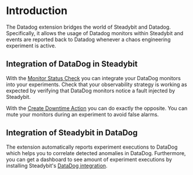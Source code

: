 
# Introduction

The Datadog extension bridges the world of Steadybit and Datadog.
Specifically, it allows the usage of Datadog monitors within Steadybit and events are reported back to Datadog whenever a chaos engineering experiment is active.

## Integration of DataDog in Steadybit
With the [Monitor Status Check](/action/com.steadybit.extension_datadog.monitor.status_check) you can integrate your DataDog monitors into your experiments.
Check that your observability strategy is working as expected by verifying that DataDog monitors notice a fault injected by Steadybit.

With the [Create Downtime Action](/action/com.steadybit.extension_datadog.monitor.downtime) you can do exactly the opposite. You can mute your monitors during an experiment to avoid false alarms.

## Integration of Steadybit in DataDog
The extension automatically reports experiment executions to DataDog which helps you to correlate detected anomalies in DataDog.
Furthermore, you can get a dashboard to see amount of experiment executions by installing Steadybit's [DataDog integration](https://app.datadoghq.eu/integrations/steadybit).